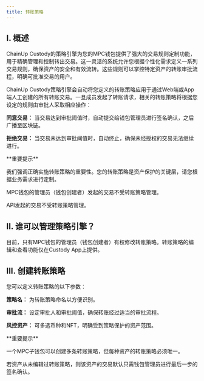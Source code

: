 ---
title: 转账策略
---

## I. 概述
ChainUp Custody的策略引擎为您的MPC钱包提供了强大的交易规则定制功能，用于精确管理和控制转出交易。这一灵活的系统允许您根据个性化需求定义一系列交易规则，确保资产的安全和有效流转。这些规则可以掌控特定资产的转账审批流程，明确可批准交易的用户。


ChainUp Custody策略引擎会自动将您定义的转账策略应用于通过Web端或App端人工创建的所有转账交易。一旦成员发起了转账请求，相关的转账策略将根据您设定的规则由审批人采取相应操作：

**同意交易：** 当交易达到审批阈值时，自动提交给钱包管理员进行签名确认，之后广播至区块链。

**拒绝交易：** 当交易未达到审批阈值时，自动终止，确保未经授权的交易无法继续进行。



<Warning>
**重要提示**

我们强调正确实施转账策略的重要性。您的转账策略是资产保护的关键层，请您根据业务需求进行定制。

MPC钱包的管理员（钱包创建者）发起的交易不受转账策略管理。

API发起的交易不受转账策略管理。
</Warning>



## II. 谁可以管理策略引擎？

目前，只有MPC钱包的管理员（钱包创建者）有权修改转账策略。转账策略的编辑和查看功能仅在Custody App上提供。




## III. 创建转账策略

您可以定义转账策略的以下参数：

**策略名：** 为转账策略命名以方便识别。

**审批流：** 设定审批人和审批阈值，确保转账经过适当的审批流程。

**风控资产：** 可多选币种和NFT，明确受到策略保护的资产范围。




<Warning>
**重要提示**

一个MPC子钱包可以创建多条转账策略，但每种资产的转账策略必须唯一。

若资产从未编辑过转账策略，则该资产的交易默认只需钱包管理员进行最后一步的签名确认。
</Warning>